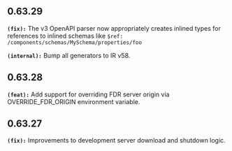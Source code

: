 ## 0.63.29
**`(fix):`** The v3 OpenAPI parser now appropriately creates inlined types for references to 
inlined schemas like `$ref: /components/schemas/MySchema/properties/foo`


**`(internal):`** Bump all generators to IR v58.

## 0.63.28
**`(feat):`** Add support for overriding FDR server origin via OVERRIDE_FDR_ORIGIN environment variable.


## 0.63.27
**`(fix):`** Improvements to development server download and shutdown logic.


